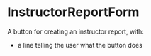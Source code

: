 
<Meta of={InstructorReportFormStories} />

# InstructorReportForm

A button for creating an instructor report, with:

* a line telling the user what the button does

<Canvas>
  <Story of={InstructorReportFormStories.Uncontrolled} />
</Canvas>

